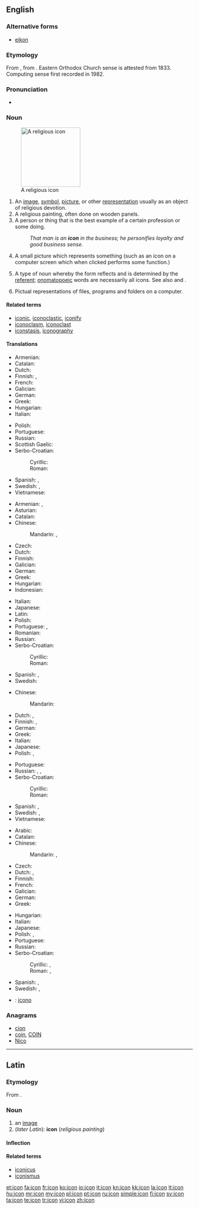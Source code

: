 ==English==
{{wikipedia}}

===Alternative forms===
* [[eikon]]

===Etymology===
From {{etyl|la}} {{term|icon|lang=la}}, from {{etyl|grc}} {{term|εἰκών||likeness, image, portrait|tr=eikōn|lang=grc}}. Eastern Orthodox Church sense is attested from 1833. Computing sense first recorded in 1982.

===Pronunciation===
* {{audio|En-us-icon.ogg|Audio (US)}}

===Noun===
{{en-noun}}
[[Image:Cyril_Methodius25K.jpg|right|thumb|160px|A religious icon]]

# An [[image]], [[symbol]], [[picture]], or other [[representation]] usually as an object of religious devotion.
# A religious painting, often done on wooden panels.
# A person or thing that is the best example of a certain profession or some doing.
#: ''That man is an '''icon''' in the business; he personifies loyalty and good business sense.''
# A small picture which represents something (such as an icon on a computer screen which when clicked performs some function.)
# {{linguistics}} A type of noun whereby the form reflects and is determined by the [[referent]]; [[onomatopoeic]] words are necessarily all icons. See also {{term|symbol}} and {{term|index}}.
# Pictual representations of files, programs and folders on a computer.

====Related terms====
* [[iconic]], [[iconoclastic]], [[iconify]]
* [[iconoclasm]], [[iconoclast]]
* [[iconstasis]], [[iconography]]

====Translations====
{{trans-top|image}}
* Armenian: {{t-|hy|պատկեր|tr=patker}}
* Catalan: {{t|ca|icona|f}}
* Dutch: {{t+|nl|icoon|f|m}}
* Finnish: {{t-|fi|ikoni}}, {{t+|fi|symboli}}
* French: {{t+|fr|icône|f}}
* Galician: {{t|gl|icona|f}}
* German: {{t+|de|Bild|n}}
* Greek: {{t+|el|εικόνα|f|tr=eikóna}}
* Hungarian: {{t+|hu|ikon}}
* Italian: {{t+|it|icona|f}}
{{trans-mid}}
* Polish: {{t+|pl|ikona|f}}
* Portuguese: {{t+|pt|ícone|m}}
* Russian: {{t+|ru|икона|f|tr=ikóna}}
* Scottish Gaelic: {{t-|gd|ìomhaigh|m}}
* Serbo-Croatian:
*: Cyrillic: {{t|sh|икона|f|sc=Cyrl}}
*: Roman: {{t|sh|ikona|f}}
* Spanish: {{t+|es|icono|m}}, {{t-|es|ícono|m}}
* Swedish: {{t+|sv|ikon|c}}, {{t+|sv|bild|c}}
* Vietnamese: {{t-|vi|biểu tượng}}
{{trans-bottom}}

{{trans-top|religious painting}}
* Armenian: {{t-|hy|սրբապատկեր|tr=srbapatker}}, {{t-|hy|պատկեր|tr=patker}}
* Asturian: {{t|ast|iconu|m}}
* Catalan: {{t|ca|icona|f}}
* Chinese:
*: Mandarin: {{t-|cmn|聖像|sc=Hani}},  {{t-|cmn|圣像|tr=shèngxiàng|sc=Hani}}
* Czech: {{t+|cs|ikona|f}}
* Dutch: {{t+|nl|icoon|f|m}}
* Finnish: {{t-|fi|ikoni}}
* Galician: {{t|gl|icona|f}}
* German: {{t+|de|Ikone|f}}
* Greek: {{t+|el|εικόνα|f|tr=eikóna}}
* Hungarian: {{t+|hu|ikon}}
* Indonesian: {{t+|id|arca|xs=Indonesian}}
{{trans-mid}}
* Italian: {{t+|it|icona|f}}
* Japanese: {{t-|ja|聖像|tr=せいぞう, seizō}}
* Latin: {{t+|la|icon|f}}
* Polish: {{t+|pl|ikona|f}}
* Portuguese: {{t+|pt|ícone|m}}, {{t+|pt|ídolo|m}}
* Romanian: {{t+|ro|icoană|f}}
* Russian: {{t+|ru|икона|f|tr=ikóna}}
* Serbo-Croatian:
*: Cyrillic: {{t|sh|икона|f|sc=Cyrl}}
*: Roman: {{t|sh|ikona|f}}
* Spanish: {{t+|es|icono|m}}, {{t-|es|ícono|m}}
* Swedish: {{t+|sv|ikon|c}}
{{trans-bottom}}

{{trans-top|exemplar}}
* Chinese:
*: Mandarin: {{t|cmn|偶像|tr=ǒuxiàng|sc=Hani}}
* Dutch: {{t+|nl|icoon|f|m}}, {{t-|nl|idool|n}}
* Finnish: {{t+|fi|symboli}}, {{t-|fi|ikoni}}
* German: {{t+|de|Symbol|n}}
* Greek: {{t+|el|είδωλο|n|tr=eídolo}}
* Italian: {{t+|it|icona|f}}
* Japanese: {{t-|ja|偶像|tr=ぐうぞう, gūzō}}
* Polish: {{t+|pl|ikona|f}}, {{t+|pl|symbol|m}}
{{trans-mid}}
* Portuguese: {{t+|pt|ícone|m}}
* Russian: {{t+|ru|икона|f|tr=ikóna}},  {{t+|ru|идол|m|tr=ídol}},  {{t+|ru|кумир|m|tr=kumír}}
* Serbo-Croatian:
*: Cyrillic: {{t|sh|икона|f|sc=Cyrl}}
*: Roman: {{t|sh|ikona|f}}
* Spanish: {{t+|es|icono|m}}, {{t-|es|ícono|m}}
* Swedish: {{t+|sv|ikon|c}}, {{t+|sv|förebild|c}}
* Vietnamese: {{t+|vi|điển hình}}
{{trans-bottom}}

{{trans-top|small picture, computer icon}}
* Arabic: {{t-|ar|أيقونة|f|tr='ayqūna}}
* Catalan: {{t|ca|icona|f}}
* Chinese:
*: Mandarin: {{t|cmn|圖標|sc=Hani}}, {{t|cmn|图标|tr=túbiāo|sc=Hani}}
* Czech: {{t+|cs|ikona|f}}
* Dutch: {{t+|nl|icoon|f|m}}, {{t+|nl|pictogram|n}}
* Finnish: {{t+|fi|kuvake}}
* French: {{t+|fr|icon|m}}
* Galician: {{t|gl|icona|f}}
* German: {{t-|de|Icon|n}}
* Greek: {{t+|el|εικονίδιο|n|tr=eikonídio}}
{{trans-mid}}
* Hungarian: {{t+|hu|ikon}}
* Italian: {{t+|it|icona|f}}
* Japanese: {{t+|ja|アイコン|tr=aikon}}
* Polish: {{t+|pl|ikona|f}}, {{t|pl|ikonka|f}}
* Portuguese: {{t+|pt|ícone|m}}
* Russian: {{t+|ru|иконка|f|tr=ikónka}}
* Serbo-Croatian:
*: Cyrillic: {{t|sh|икона|f|sc=Cyrl}}, {{t|sh|иконица|f|sc=Cyrl}}
*: Roman: {{t|sh|ikona|f}}, {{t|sh|ikonica|f}}
* Spanish: {{t+|es|icono|m}}, {{t-|es|ícono|m}}
* Swedish: {{t+|sv|ikon|c}}, {{t+|sv|symbol|c}}
{{trans-bottom}}

{{checktrans-top}}
* {{ttbc|ia}}: [[icono]]
{{trans-mid}}
{{trans-bottom}}

===Anagrams===
* [[cion#English|cion]]
* [[coin#English|coin]], [[COIN#English|COIN]]
* [[Nico#English|Nico]]

----

==Latin==

===Etymology===
From {{etyl|grc|la}} {{term|εἰκών||likeness, image, portrait|tr=eikōn|lang=grc}}.

===Noun===
{{la-noun|īcon|iconis|īconis|f|third}}

# an [[image]]
# (''later Latin''): '''icon''' (''religious painting'')

====Inflection====
{{la-decl-3rd|icon|īcon|icon|īcon}}

====Related terms====
* [[iconicus]]
* [[iconismus]]

[[et:icon]]
[[fa:icon]]
[[fr:icon]]
[[ko:icon]]
[[io:icon]]
[[it:icon]]
[[kn:icon]]
[[kk:icon]]
[[la:icon]]
[[lt:icon]]
[[hu:icon]]
[[mr:icon]]
[[my:icon]]
[[pl:icon]]
[[pt:icon]]
[[ru:icon]]
[[simple:icon]]
[[fi:icon]]
[[sv:icon]]
[[ta:icon]]
[[te:icon]]
[[tr:icon]]
[[vi:icon]]
[[zh:icon]]